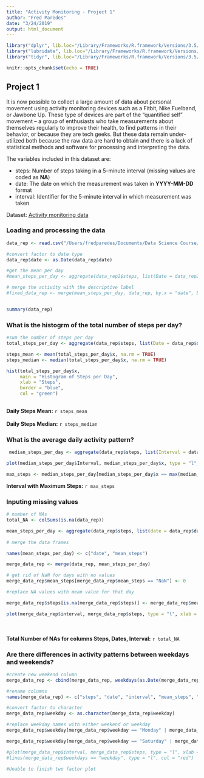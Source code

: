 ```yaml
---
title: "Activity Monitoring - Project 1"
author: "Fred Paredes"
date: "3/24/2019"
output: html_document
---
```


```r
library("dplyr", lib.loc="/Library/Frameworks/R.framework/Versions/3.5/Resources/library")
library("lubridate", lib.loc="/Library/Frameworks/R.framework/Versions/3.5/Resources/library")
library("tidyr", lib.loc="/Library/Frameworks/R.framework/Versions/3.5/Resources/library")
```

```r
knitr::opts_chunk$set(echo = TRUE)
```

## Project 1

It is now possible to collect a large amount of data about personal movement using activity monitoring devices such as a Fitbit, Nike Fuelband, or Jawbone Up. These type of devices are part of the “quantified self” movement – a group of enthusiasts who take measurements about themselves regularly to improve their health, to find patterns in their behavior, or because they are tech geeks. But these data remain under-utilized both because the raw data are hard to obtain and there is a lack of statistical methods and software for processing and interpreting the data.

The variables included in this dataset are:

- steps: Number of steps taking in a 5-minute interval (missing values are coded as **NA**)
- date: The date on which the measurement was taken in **YYYY-MM-DD** format
- interval: Identifier for the 5-minute interval in which measurement was taken

Dataset: [Activity monitoring data](https://d396qusza40orc.cloudfront.net/repdata%2Fdata%2Factivity.zip)

### Loading and processing the data
```r
data_rep <- read.csv("/Users/fredparedes/Documents/Data Science Course/Class/ReproducealbeResearchProject/activity.csv")

#convert factor to date type
data_rep$date <- as.Date(data_rep$date)

#get the mean per day
#mean_steps_per_day <- aggregate(data_rep2$steps, list(Date = data_rep2$date), FUN=mean)

# merge the activity with the descriptive label 
#fixed_data_rep <- merge(mean_steps_per_day, data_rep, by.x = "date", by.y = "date", all = TRUE)


summary(data_rep)
```

### What is the histogrm of the total number of steps per day?

```r
#sum the number of steps per day
total_steps_per_day <- aggregate(data_rep$steps, list(Date = data_rep$date), FUN=sum)

steps_mean <- mean(total_steps_per_day$x, na.rm = TRUE)
steps_median <- median(total_steps_per_day$x, na.rm = TRUE)

hist(total_steps_per_day$x,
     main = "Histogram of Steps per Day",
     xlab = "Steps",
     border = "blue",
     col = "green")
     
```

**Daily Steps Mean:** `r steps_mean`\
\
**Daily Steps Median:** `r steps_median`


### What is the average daily activity pattern?

```r

 median_steps_per_day <- aggregate(data_rep$steps, list(Interval = data_rep$interval), function(x) median(x, na.rm = TRUE))

plot(median_steps_per_day$Interval, median_steps_per_day$x, type = "l", xlab = "Steps", ylab = "Interval")

max_steps <- median_steps_per_day[median_steps_per_day$x == max(median_steps_per_day$x), ]

```
**Interval with Maximum Steps:** `r max_steps`

### Inputing missing values
```r
# number of NAs
total_NA <- colSums(is.na(data_rep))

mean_steps_per_day <- aggregate(data_rep$steps, list(date = data_rep$date), function(x) mean(x, na.rm = TRUE))
 
# merge the data frames

names(mean_steps_per_day) <- c("date", "mean_steps")

merge_data_rep <- merge(data_rep, mean_steps_per_day)

# get rid of NaN for days with no values
merge_data_rep$mean_steps[merge_data_rep$mean_steps == "NaN"] <- 0

#replace NA values with mean value for that day

merge_data_rep$steps[is.na(merge_data_rep$steps)] <- merge_data_rep$mean_steps

plot(merge_data_rep$interval, merge_data_rep$steps, type = "l", xlab = "Steps", ylab = "Interval")

```
\
\
**Total Number of NAs for columns Steps, Dates, Interval:** `r total_NA`

### Are there differences in activity patterns between weekdays and weekends?

```r

#create new weekend column
merge_data_rep <- cbind(merge_data_rep, weekdays(as.Date(merge_data_rep$date)))

#rename columns
names(merge_data_rep) <- c("steps", "date", "interval", "mean_steps", "weekday")

#convert factor to character
merge_data_rep$weekday <- as.character(merge_data_rep$weekday)

#replace weekday names with either weekend or weekday
merge_data_rep$weekday[merge_data_rep$weekday == "Monday" | merge_data_rep$weekday == "Tuesday" | merge_data_rep$weekday == "Wednesday" | merge_data_rep$weekday == "Thursday" | merge_data_rep$weekday == "Friday"] <- "weekday"

merge_data_rep$weekday[merge_data_rep$weekday == "Saturday" | merge_data_rep$weekday == "Sunday"] <- "weekend"

#plot(merge_data_rep$interval, merge_data_rep$steps, type = "l", xlab = "Steps", ylab = "Interval")
#lines(merge_data_rep$weekdays == "weekday", type = "l", col = "red")

#Unable to finish two factor plot
```
